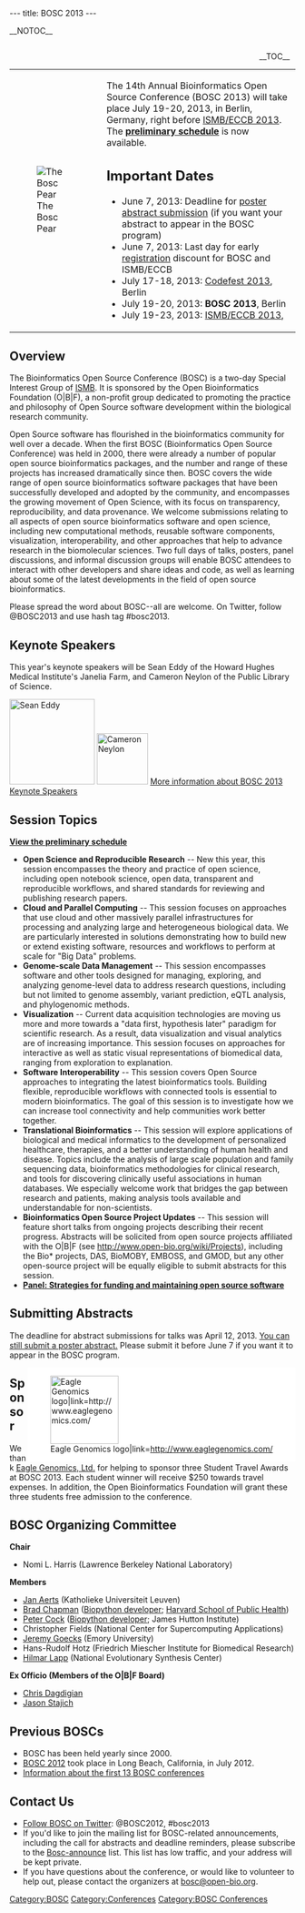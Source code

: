 ---
title: BOSC 2013
---

__NOTOC__
<div style="float: right; margin-left:20px; margin-right:10px; maxwidth: 150px">__TOC__</div>

{|
|[[Image:Pear.png|left|The Bosc Pear]]
|
|The 14th Annual Bioinformatics Open Source Conference (BOSC 2013) will take place July 19-20, 2013, in Berlin, Germany, right before [http://www.iscb.org/ismbeccb2013 ISMB/ECCB 2013]. The '''[[BOSC_2013_Schedule|preliminary schedule]]''' is now available.

== Important Dates ==

* June 7, 2013: Deadline for [[BOSC_Abstract_Submission|poster abstract submission]] (if you want your abstract to appear in the BOSC program)
* June 7, 2013: Last day for early [http://www.iscb.org/ismbeccb2013-registration registration] discount for BOSC and ISMB/ECCB
* July 17-18, 2013: [[Codefest 2013]], Berlin
* July 19-20, 2013: '''BOSC 2013''', Berlin
* July 19-23, 2013: [http://www.iscb.org/ismbeccb2013 ISMB/ECCB 2013], 
|}

== Overview ==

The Bioinformatics Open Source Conference (BOSC) is a two-day Special Interest Group of [http://www.iscb.org/ismbeccb2013 ISMB]. It is sponsored by the Open Bioinformatics Foundation (O|B|F), a non-profit group dedicated to promoting the practice and philosophy of Open Source software development within the biological research community. 

Open Source software has flourished in the bioinformatics community for well over a decade. When the first BOSC (Bioinformatics Open Source Conference) was held in 2000, there were already a number of popular open source bioinformatics packages, and the number and range of these projects has increased dramatically since then. BOSC covers the wide range of open source bioinformatics software packages that have been successfully developed and adopted by the community, and encompasses the growing movement of Open Science, with its focus on transparency, reproducibility, and data provenance. We welcome submissions relating to all aspects of open source bioinformatics software and open science, including new computational methods, reusable software components, visualization, interoperability, and other approaches that help to advance research in the biomolecular sciences. Two full days of talks, posters, panel discussions, and informal discussion groups will enable BOSC attendees to interact with other developers and share ideas and code, as well as learning about some of the latest developments in the field of open source bioinformatics.

Please spread the word about BOSC--all are welcome. On Twitter, follow @BOSC2013 and use hash tag #bosc2013.

== Keynote Speakers ==
This year's keynote speakers will be Sean Eddy of the Howard Hughes Medical Institute's Janelia Farm, and Cameron Neylon of the Public Library of Science.

[[Image:SeanEddy.jpg|150px|Sean Eddy]] 
[[Image:Neylon.jpg|90px|Cameron Neylon]] 
[[BOSC_Keynote_Speakers|More information about BOSC 2013 Keynote Speakers]]

== Session Topics ==

'''[[BOSC_2013_Schedule|View the preliminary schedule]]'''

* '''Open Science and Reproducible Research''' -- New this year, this session encompasses the theory and practice of open science, including open notebook science, open data, transparent and reproducible workflows, and shared standards for reviewing and publishing research papers.
* '''Cloud and Parallel Computing''' -- This session focuses on approaches that use cloud and other massively parallel infrastructures for processing and analyzing large and heterogeneous biological data. We are particularly interested in solutions demonstrating how to build new or extend existing software, resources and workflows to perform at scale for "Big Data" problems.
* '''Genome-scale Data Management''' -- This session encompasses software and other tools designed for managing, exploring, and analyzing genome-level data to address research questions, including but not limited to genome assembly, variant prediction, eQTL analysis, and phylogenomic methods.
* '''Visualization''' -- Current data acquisition technologies are moving us more and more towards a "data first, hypothesis later" paradigm for scientific research. As a result, data visualization and visual analytics are of increasing importance. This session focuses on approaches for interactive as well as static visual representations of biomedical data, ranging from exploration to explanation.
* '''Software Interoperability''' -- This session covers Open Source approaches to integrating the latest bioinformatics tools. Building flexible, reproducible workflows with connected tools is essential to modern bioinformatics. The goal of this session is to investigate how we can increase tool connectivity and help communities work better together.
* '''Translational Bioinformatics''' -- This session will explore applications of biological and medical informatics to the development of personalized healthcare, therapies, and a better understanding of human health and disease. Topics include the analysis of large scale population and family sequencing data, bioinformatics methodologies for clinical research, and tools for discovering clinically useful associations in human databases. We especially welcome work that bridges the gap between research and patients, making analysis tools available and understandable for non-scientists.
* '''Bioinformatics Open Source Project Updates''' -- This session will feature short talks from ongoing projects describing their recent progress. Abstracts will be solicited from open source projects affiliated with the O|B|F (see http://www.open-bio.org/wiki/Projects), including the Bio* projects, DAS, BioMOBY, EMBOSS, and GMOD, but any other open-source project will be equally eligible to submit abstracts for this session.
* '''[[BOSC_Panel_2013|Panel: Strategies for funding and maintaining open source software]]'''

== Submitting Abstracts ==

The deadline for abstract submissions for talks was April 12, 2013. [[BOSC_Abstract_Submission|You can still submit a poster abstract.]] Please submit it before June 7 if you want it to appear in the BOSC program.

<div style="float:right; background-color: #FFFFFF">[[File:Eagle_logo_2013.jpg‎|120px|right|Eagle Genomics logo|link=http://www.eaglegenomics.com/]]</div>

== Sponsor ==

We thank [http://www.eaglegenomics.com/ Eagle Genomics, Ltd.] for helping to sponsor three Student Travel Awards at BOSC 2013. Each student winner will receive $250 towards travel expenses. In addition, the Open Bioinformatics Foundation will grant these three students free admission to the conference.

== BOSC Organizing Committee ==

'''Chair'''

* Nomi L. Harris (Lawrence Berkeley National Laboratory)

'''Members'''

* [http://www.esat.kuleuven.be/scd/person.php?persid=473 Jan Aerts] (Katholieke Universiteit Leuven)
* [http://bcbio.wordpress.com Brad Chapman] ([http://biopython.org Biopython developer]; [http://compbio.sph.harvard.edu/chb/ Harvard School of Public Health])
* [http://www.scri.ac.uk/staff/petercock Peter Cock] ([http://biopython.org Biopython developer]; James Hutton Institute)
* Christopher Fields (National Center for Supercomputing Applications)
* [http://bx.mathcs.emory.edu/people/jeremy/ Jeremy Goecks] (Emory University)
* Hans-Rudolf Hotz (Friedrich Miescher Institute for Biomedical Research)
* [http://www.bioperl.org/wiki/Hilmar_Lapp Hilmar Lapp] (National Evolutionary Synthesis Center)

'''Ex Officio (Members of the O|B|F Board)'''
* [http://www.bioperl.org/wiki/Chris_Dagdigian Chris Dagdigian]
* [http://www.bioperl.org/wiki/Jason_Stajich Jason Stajich]

== Previous BOSCs ==

* BOSC has been held yearly since 2000.
* [[BOSC 2012]] took place in Long Beach, California, in July 2012.
* [[Past BOSC conferences | Information about the first 13 BOSC conferences]]

== Contact Us ==

* [http://twitter.com/#!/BOSC2012 Follow BOSC on Twitter]: @BOSC2012, #bosc2013
* If you'd like to join the mailing list for BOSC-related announcements, including the call for abstracts and deadline reminders, please subscribe to the [http://lists.open-bio.org/mailman/listinfo/bosc-announce Bosc-announce] list.  This list has low traffic, and your address will be kept private.
* If you have questions about the conference, or would like to volunteer to help out, please contact the organizers at [mailto:bosc@open-bio.org bosc@open-bio.org].

[[Category:BOSC]] [[Category:Conferences]]
[[Category:BOSC Conferences]]